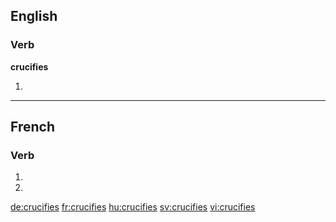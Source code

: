 {{also|crucifiés}}
==English==

===Verb===
'''crucifies'''

# {{third-person singular of|crucify}}

----

==French==

===Verb===
{{fr-verb-form}}

# {{conjugation of|crucifier||2|s|pres|ind|lang=fr}}
# {{conjugation of|crucifier||2|s|pres|sub|lang=fr}}

[[de:crucifies]]
[[fr:crucifies]]
[[hu:crucifies]]
[[sv:crucifies]]
[[vi:crucifies]]